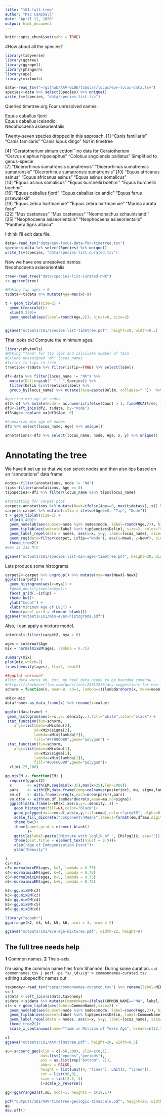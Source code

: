 ```yaml
---
title: "101-full-tree"
author: "Mac Campbell"
date: "April 11, 2020"
output: html_document
---
```


```r
knitr::opts_chunk$set(echo = TRUE)
```

#How about all the species?
```r
library(tidyverse)
library(ggtree)
library(ggrepel)
library(phangorn)
library(ape)
library(mixtools)

data<-read_tsv("~/github/AAV-GLUE/tabular/locus/epv-locus-data.tsv")
species<-data %>% select(Species) %>% unique()
write_tsv(species, "data/species-list.tsv")

```

Queried timetree.org
Four unresolved names:     

Equus caballus fjord      
Equus caballus icelandic      
Neophocaena asiaeorientalis     
     
Twenty-seven species dropped in this approach.
 [1] "Canis familiaris"                     "Canis familiaris"                     "Canis lupus dingo"                   Not in timetree
 
 [4] "Ceratotherium simum cottoni"     no data for Ceratotherium      
  "Cervus elaphus hippelaphus"           "Colobus angolensis palliatus"        Simplified to genus-specie   
 [7] "Dicerorhinus sumatrensis sumatrensis" "Dicerorhinus sumatrensis sumatrensis" "Dicerorhinus sumatrensis sumatrensis"
[10] "Equus africanus asinus"               "Equus africanus asinus"               "Equus asinus somalicus"              
[13] "Equus asinus somalicus"               "Equus burchellii boehmi"              "Equus burchellii boehmi"             
[16] "Equus caballus fjord"                 "Equus caballus icelandic"             "Equus ferus przewalskii"             
[19] "Equus zebra hartmannae"               "Equus zebra hartmannae"               "Murina aurata feae"                  
[22] "Mus castaneus"                        "Mus castaneus"                        "Neomonachus schauinslandi"           
[25] "Neophocaena asiaeorientalis"          "Neophocaena asiaeorientalis"          "Panthera tigris altaica"             

I think I'll edit data file.
```r
data<-read_tsv("data/epv-locus-data-for-timetree.tsv")
species<-data %>% select(Species) %>% unique()
write_tsv(species, "data/species-list-curated.tsv")
```

Now we have one unresolved names:    
Neophocaena asiaeorientalis

```r
tree<-read.tree("data/species-list-curated.nwk")
t<-ggtree(tree)

#Making tip ages = 0 
t$data<-t$data %>% mutate(Age=max(x)-x)

t + geom_tiplab(size=2) +
  geom_treescale()+
  xlim(0,350)+
  geom_nodelab(aes(label=round(Age,2)), hjust=0, size=2)


ggsave("outputs/101/species-list-timetree.pdf", height=20, width=8.5)

```

That looks ok! 
Compute the minimum ages.
```r
library(phytools)
#Making "Taxa" for tip labs and calculate number of taxa
#Exlude unassigned "NK" locus_names
#filter to tips in tree
treetips<-t$data %>% filter(isTip==TRUE) %>% select(label)

df<-data %>% filter(locus_name != "NK") %>%
  mutate(Delim=gsub(" ","_",Species)) %>%
  filter(Delim %in%treetips$label) %>%
  group_by(locus_name) %>% mutate(Taxa=paste(Delim, collapse=" "))  %>% mutate(Count=n())

#getting min age of nodes
df2<-df %>% mutate(node = as.numeric(ifelse(Count > 1, findMRCA(tree, tips=strsplit(Taxa, " ")[[1]]), NA)))
df3<-left_join(df2, t$data, by="node")
df3$Age<-replace_na(df3$Age, 0)

#Summarize min age of nodes
df3 %>% select(locus_name, Age) %>% unique()

annotations<-df3 %>% select(locus_name, node, Age, x, y) %>% unique()
```

# Annotating the tree
We have it set up so that we can select nodes and then also tips based on an "annotations" data frame.

```r

nodes<-filter(annotations, node != "NA")
tips<-filter(annotations, Age == 0)
tipSpecies<-df3 %>% filter(locus_name %in% tips$locus_name)

#formatting for carpet plot
carpet<-annotations %>% mutate(NewX=ifelse(Age==0, max(t$data$x), x)) %>% mutate(NewY=ifelse(Age==0, 0, y))
carpet<-carpet %>% mutate(isTip = ifelse(Age==0, "Tip", "Node"))
t + geom_tiplab(size=2) +
  xlim(0,400)+
  geom_nodelab(aes(subset=node %in% nodes$node, label=round(Age,2)), hjust=0, size=2)+
  geom_tiplab(aes(subset=label %in% tipSpecies$Delim), size=2, color="red")+
  geom_label_repel(data = nodes, aes(x=x, y=y, label=locus_name), size=2, alpha=0.75)+
  geom_rug(data=filter(carpet, isTip=="Node"), aes(x=NewX, y=NewY), sides="b", position="jitter")  +
  theme_tree2()
#max is 312 MYA

ggsave("outputs/101/species-list-min-ages-timetree.pdf", height=20, width=8.5)

```

Lets produce some histograms.
```r
carpet2<-carpet %>% ungroup() %>% mutate(mya=max(NewX)-NewX)
ggplot(carpet2) + 
  geom_histogram(aes(x=mya)) + 
  #geom_density(aes(x=mya))+
  facet_grid(.~isTip) + 
  theme_bw()+
  ylab("Count") +
  xlab("Minimum Age of EVE") +
  theme(panel.grid = element_blank())
ggsave("outputs/101/min-eves-histograms.pdf")
```

Also, I can apply a mixture model.
```r
internal<-filter(carpet2, mya > 0)

ages = internal$Age
mix = normalmixEM(ages, lambda = 0.75)

summary(mix)
plot(mix,which=2)
lines(density(ages), lty=2, lwd=2)

##ggplot version?
#Test data works ok, but, my real data needs to be bounded somehow..
#https://stackoverflow.com/questions/25313578/any-suggestions-for-how-i-can-plot-mixem-type-data-using-ggplot2
sdnorm = function(x, mean=0, sd=1, lambda=1){lambda*dnorm(x, mean=mean, sd=sd)}

xMix<-mix
dataframe<-as_data_frame(x) %>% rename(x=value)

ggplot(dataframe) + 
 geom_histogram(aes(x=x,y=..density..),fill="white",color="black") +
 stat_function(fun=sdnorm,
    args=list(mean=xMix$mu[2],
             sd=xMix$sigma[2],
             lambda=xMix$lambda[2]),
             fill="#FF000080",geom="polygon") +
 stat_function(fun=sdnorm,
    args=list(mean=xMix$mu[1],
             sd=xMix$sigma[1],
             lambda=xMix$lambda[1]),
             fill="#00FF0080",geom="polygon")+
  xlim(-25,100)

gg.mixEM <- function(EM) {
  require(ggplot2)
  x       <- with(EM,seq(min(x-35),max(x+25),len=1000))
  pars    <- with(EM,data.frame(comp=colnames(posterior), mu, sigma,lambda))
  em.df   <- data.frame(x=rep(x,each=nrow(pars)),pars)
  em.df$y <- with(em.df,lambda*dnorm(x,mean=mu,sd=sigma))
  ggplot(data.frame(x=EM$x),aes(x,y=..density..)) + 
    geom_histogram(fill=NA,color="black")+
    geom_polygon(data=em.df,aes(x,y,fill=comp),color="grey50", alpha=0.5)+
    scale_fill_discrete("Component\nMeans",labels=format(em.df$mu,digits=3))+
    theme_bw()+
    theme(panel.grid = element_blank()
          )+
    ggtitle(label=paste("Mixture with loglik of ", EM$loglik, sep=""))+
    theme(plot.title = element_text(hjust = 0.5))+
    xlab("Age of Endogenization Event")+
    ylab("Density")

}
c2<-mix
c3<-normalmixEM(ages, k=3, lambda = 0.75)
c4<-normalmixEM(ages, k=4, lambda = 0.75)
c5<-normalmixEM(ages, k=5, lambda = 0.75)
c6<-normalmixEM(ages, k=6, lambda = 0.75)

k2<-gg.mixEM(c2)
k3<-gg.mixEM(c3)
k4<-gg.mixEM(c4)
k5<-gg.mixEM(c5)
k6<-gg.mixEM(c6)

library("ggpubr")
ggarrange(k2, k3, k4, k5, k6, ncol = 3, nrow = 2)

ggsave("outputs/101/eve-age-mixtures.pdf", width=22, height=8)
```

## The full tree needs help
__1__ Common names.
__2__ The x-axis.

I'm using the common name files from Shannon. During some curation.
`cat commonnames.tsv | perl -pe "s/_\d+//g" > commonnames-curated.tsv`    
editing subspecific names out    

```r
taxonomy<-read_tsv("data/commonnames-curated.tsv") %>% rename(label=MERGE_NAME)
s<-t
s$data <-left_join(s$data,taxonomy)
s$data <-s$data %>% mutate(CommonName=ifelse(COMMON_NAME=="NA", label, COMMON_NAME ))
st<-s + geom_tiplab(aes(label=CommonName),size=2) +
  geom_nodelab(aes(subset=node %in% nodes$node, label=round(Age,2)), hjust=0, size=2)+
  geom_tiplab(aes(subset=label %in% tipSpecies$Delim, label=CommonName), size=2, color="red")+
  geom_label_repel(data = nodes, aes(x=x, y=y, label=locus_name), size=2, alpha=0.75)+
  theme_tree2()+
  scale_x_continuous(name="Time in Million of Years Ago", breaks=c(12,112,212,312), labels=c(300,200,100,0), limits=c(0,350))

st
ggsave("outputs/101/AAV-timetree.pdf", height=20, width=8.5)

```

```r
su<-s+coord_geo(xlim = c(-50,300), ylim=c(0,1),
                dat=list("epochs","periods"),
                pos = as.list(rep("bottom", 2)),
                abbrv = FALSE,
                height = list(unit(4, "lines"), unit(2, "lines")),
                rot = list(90,0),
                size = list(2.5, 5)
                )+scale_x_reverse()

gg<-ggarrange2(st,su, ncol=1, heights = c(19,1))

pdf("outputs/101/AAV-timetree-geologic-timescale.pdf", height=20, width=8.5)
gg
dev.off()

```


 
 